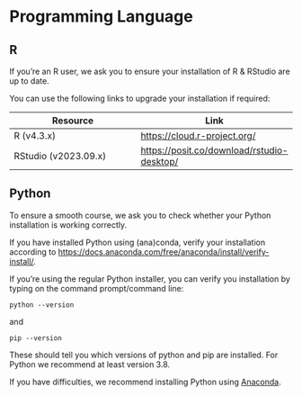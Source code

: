 # Programming Language

## R

If you're an R user, we ask you to ensure your installation of R & RStudio are up to date.

You can use the following links to upgrade your installation if required:

| Resource | Link |
|------|------|
|   R (v4.3.x)    |   [https://cloud.r-project.org/](https://cloud.r-project.org/)   |
|   RStudio (v2023.09.x)  |   [https://posit.co/download/rstudio-desktop/](https://posit.co/download/rstudio-desktop/)   |

## Python

To ensure a smooth course, we ask you to check whether your Python installation is working correctly.

If you have installed Python using (ana)conda, verify your installation according to <https://docs.anaconda.com/free/anaconda/install/verify-install/>.

If you're using the regular Python installer, you can verify you installation by typing on the command prompt/command line:

```         
python --version
```

and

```         
pip --version
```

These should tell you which versions of python and pip are installed. For Python we recommend at least version 3.8.

If you have difficulties, we recommend installing Python using [Anaconda](https://docs.anaconda.com/free/anaconda/install/).
